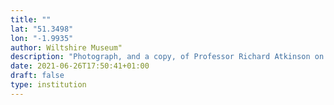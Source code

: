```yaml
---
title: ""
lat: "51.3498"
lon: "-1.9935"
author: Wiltshire Museum"
description: "Photograph, and a copy, of Professor Richard Atkinson on the bridge leading to the tunnel mouth during the first live outside broadcast from the BBC 2 sponsored excavation of Silbury Hill, seen in 'The Silbury Dig', a 'Chronicle' presentation, seen on BBC 2 20th April 1968, Silbury Hill, Avebury, Wiltshire, 1968"
date: 2021-06-26T17:50:41+01:00
draft: false
type: institution
---
```

